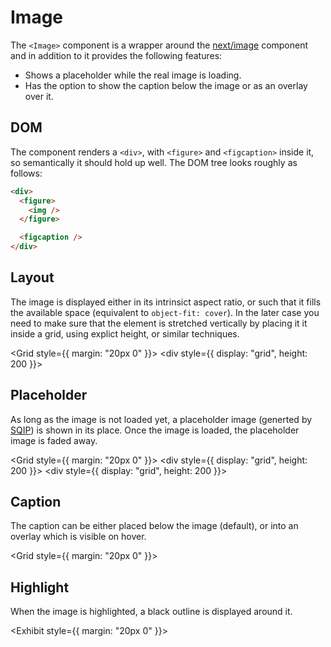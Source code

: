 
# Image

The `<Image>` component is a wrapper around the [next/image](https://nextjs.org/docs/api-reference/next/image) component and in addition
to it provides the following features:

- Shows a placeholder while the real image is loading.
- Has the option to show the caption below the image or as an overlay over it.

## DOM

The component renders a `<div>`, with `<figure>` and `<figcaption>` inside it, so semantically
it should hold up well. The DOM tree looks roughly as follows:

```html
<div>
  <figure>
    <img />
  </figure>

  <figcaption />
</div>
```

## Layout

The image is displayed either in its intrinsict aspect ratio, or such that it fills the available
space (equivalent to `object-fit: cover`). In the later case you need to make sure that the element
is stretched vertically by placing it it inside a grid, using explict height, or similar techniques.

<Grid style={{ margin: "20px 0" }}>
  <Exhibit caption="Image in its intrinsic aspect ratio">
    <Sample variant="basic" caption={undefined} />
  </Exhibit>
  <Exhibit caption="Image fills available space (height: 200px)">
    <div style={{ display: "grid", height: 200 }}>
      <Sample variant="basic" caption={undefined} layout="fill" />
    </div>
  </Exhibit>
</Grid>

## Placeholder

As long as the image is not loaded yet, a placeholder image (generted by [SQIP]) is shown
in its place. Once the image is loaded, the placeholder image is faded away.

<Grid style={{ margin: "20px 0" }}>
  <Exhibit caption="Placeholder showing while image is loading.">
    <div style={{ display: "grid", height: 200 }}>
      <Sample variant="placeholder" layout="fill" />
    </div>
  </Exhibit>
  <Exhibit caption="After image is loaded.">
    <div style={{ display: "grid", height: 200 }}>
      <Sample variant="basic" caption={undefined} layout="fill" />
    </div>
  </Exhibit>
</Grid>

## Caption

The caption can be either placed below the image (default), or into an overlay which is visible
on hover.

<Grid style={{ margin: "20px 0" }}>
  <Exhibit>
    <Sample variant="basic" caption="Caption below the image" captionPlacement="below" />
  </Exhibit>
  <Exhibit>
    <Sample variant="basic" caption="Caption shown in overlay on hover" captionPlacement="overlay" />
  </Exhibit>
</Grid>

## Highlight

When the image is highlighted, a black outline is displayed around it.

<Exhibit style={{ margin: "20px 0" }}>
  <div style={{ display: "grid", height: 200 }}>
    <Sample variant="basic" layout="fill" captionPlacement="overlay" highlight />
  </div>
</Exhibit>

[sqip]: https://github.com/axe312ger/sqip
